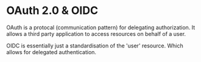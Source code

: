 # OAuth 2.0 & OIDC

OAuth is a protocal (communication pattern) for delegating authorization. It allows a third party application
to access resources on behalf of a user.

OIDC is essentially just a standardisation of the 'user' resource. Which allows for delegated authentication.

